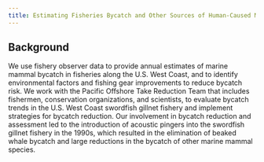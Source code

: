 ```yaml
---
title: Estimating Fisheries Bycatch and Other Sources of Human-Caused Mortality
---
```


## Background

We use fishery observer data to provide annual estimates of marine mammal bycatch in fisheries along the U.S. West Coast, and to identify environmental factors and fishing gear improvements to reduce bycatch risk. We work with the Pacific Offshore Take Reduction Team that includes fishermen, conservation organizations, and scientists, to evaluate bycatch trends in the U.S. West Coast swordfish gillnet fishery and implement strategies for bycatch reduction. Our involvement in bycatch reduction and assessment led to the introduction of acoustic pingers into the swordfish gillnet fishery in the 1990s, which resulted in the elimination of beaked whale bycatch and large reductions in the bycatch of other marine mammal species.
